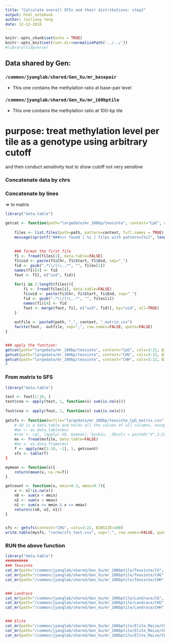 ```yaml
---
title: "Calculate overall SFSs and their distributions: step2"
output: html_notebook
author: Jinliang Yang
date: 12-12-2018
---
```



```r
knitr::opts_chunk$set(echo = TRUE) 
knitr::opts_knit$set(root.dir=normalizePath('../../')) 
#library(tidyverse)
```

## Data shared by Gen:

### `/common/jyanglab/shared/Gen_Xu/mr_basepair`
- This one contains the methylation ratio at base-pair level

### `/common/jyanglab/shared/Gen_Xu/mr_100bptile`
- This one contains the methylation ratio at 100-bp tile


# purpose: treat methylation level per tile as a genotype using arbitrary cutoff 

and then conduct sensitivity test to show cutoff not very sensitive 

### Concatenate data by chrs

### Concatenate by lines
=> to matrix

```r
library("data.table")

getcat <- function(path="largedata/mr_100bp/teosinte", context="CpG", cols=3:22, BINSIZE=100){
    
    files <- list.files(path=path, pattern=context, full.names = TRUE)  
    message(sprintf("###>>> found [ %s ] files with pattern=[%s]", length(files), context))
    
    
    ### format the first file 
    f1 <- fread(files[1], data.table=FALSE)
    f1$uid <- paste(f1$Chr, f1$Start, f1$End, sep="_")
    fid <- gsub(".*\\/|\\..*", "", files[1])
    names(f1)[4] <- fid
    fout <- f1[, c("uid", fid)]
        
    for(i in 2:length(files)){
        fi <- fread(files[i], data.table=FALSE)
        fi$uid <- paste(fi$Chr, fi$Start, fi$End, sep="_")
        fid <- gsub(".*\\/|\\..*", "", files[i])
        names(fi)[4] <- fid
        fout <- merge(fout, fi[, c("uid", fid)], by="uid", all=TRUE)
    }
 
    outfile <- paste0(path, "_", context, "_matrix.csv")   
    fwrite(fout,  outfile, sep=",", row.names=FALSE, quote=FALSE)   
}


### apply the function:
getcat(path="largedata/mr_100bp/teosinte", context="CpG", cols=3:22, BINSIZE=100)
getcat(path="largedata/mr_100bp/teosinte", context="CHG", cols=3:22, BINSIZE=100)
getcat(path="largedata/mr_100bp/teosinte", context="CHH", cols=3:22, BINSIZE=100)
#

``` 
  
### From matrix to SFS


  
```r
library("data.table")

test <- fout[1:10, ]
test$cna <- apply(test, 1, function(x) sum(is.na(x)))
    
fout$cna <- apply(fout, 1, function(x) sum(is.na(x)))
    
getsfs <- function(mxfile="largedata/mr_100bp/teosinte_CpG_matrix.csv")    
    #.SD is a data.table and holds all the values of all columns, except the one specified in by.
    #mx <- as.data.table(mx)
    #res <- cg[, lapply(.SD, mymean), by=bin, .SDcols = paste0("V",3:22)]
    mx <- fread(mxfile, data.table=FALSE)
    #mx <- as.data.frame(mx)
    f <- apply(mx[1:10, -1], 1, getcount)
    sfs <- table(f)
}

mymean <- function(x){
    return(mean(x, na.rm=T))
}

getcount <- function(x, mmin=0.3, mmax=0.7){
    x <- x[!is.na(x)]
    n0 <- sum(x < mmin)
    n2 <- sum(x > mmax)
    n1 <- sum(x >= mmin & x <= mmax)
    return(c(n0, n2, n1))
}


sfs <- getsfs(context="CHG", cols=3:22, BINSIZE=100)
write.table(mysfs, "cache/sfs_test.csv", sep=",", row.names=FALSE, quote=FALSE)

```


### RUN the above function
```r
library("data.table")
##########
### Teosinte 
cat_mr(path="/common/jyanglab/shared/Gen_Xu/mr_100bptile/Teosinte/CG", outdir="largedata/mr_100bp/teosinte/")
cat_mr(path="/common/jyanglab/shared/Gen_Xu/mr_100bptile/Teosinte/CHG", outdir="largedata/mr_100bp/teosinte/")
cat_mr(path="/common/jyanglab/shared/Gen_Xu/mr_100bptile/Teosinte/CHH", outdir="largedata/mr_100bp/teosinte/")


### Landrace
cat_mr(path="/common/jyanglab/shared/Gen_Xu/mr_100bptile/Landrace/CG", outdir="largedata/mr_100bp/landrace/")
cat_mr(path="/common/jyanglab/shared/Gen_Xu/mr_100bptile/Landrace/CHG", outdir="largedata/mr_100bp/landrace/")
cat_mr(path="/common/jyanglab/shared/Gen_Xu/mr_100bptile/Landrace/CHH", outdir="largedata/mr_100bp/landrace/")


### Elite
cat_mr(path="/common/jyanglab/shared/Gen_Xu/mr_100bptile/Elite_Maize/CG", outdir="largedata/mr_100bp/elite/")
cat_mr(path="/common/jyanglab/shared/Gen_Xu/mr_100bptile/Elite_Maize/CHG", outdir="largedata/mr_100bp/elite/")
cat_mr(path="/common/jyanglab/shared/Gen_Xu/mr_100bptile/Elite_Maize/CHH", outdir="largedata/mr_100bp/elite/")


```





